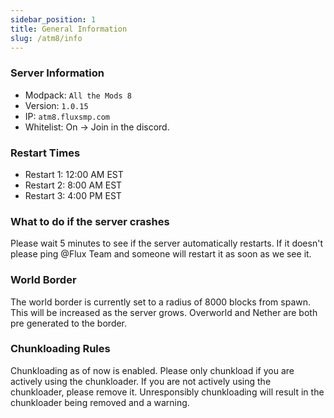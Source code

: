 ```yaml
---
sidebar_position: 1
title: General Information
slug: /atm8/info
---
```


### Server Information
- Modpack: `All the Mods 8`
- Version: `1.0.15`
- IP: `atm8.fluxsmp.com`
- Whitelist: On -> Join in the discord. 

### Restart Times
- Restart 1: 12:00 AM EST
- Restart 2: 8:00 AM EST
- Restart 3: 4:00 PM EST

### What to do if the server crashes
Please wait 5 minutes to see if the server automatically restarts. If it doesn't please ping @Flux Team and someone will restart it as soon as we see it.

### World Border 
The world border is currently set to a radius of 8000 blocks from spawn. This will be increased as the server grows. Overworld and Nether are both pre generated to the border.

### Chunkloading Rules
Chunkloading as of now is enabled. Please only chunkload if you are actively using the chunkloader. If you are not actively using the chunkloader, please remove it. Unresponsibly chunkloading will result in the chunkloader being removed and a warning.
